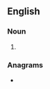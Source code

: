 ==English==

===Noun===
{{head|en|noun form}}

# {{plural of|abortee|lang=en}}

===Anagrams===
* {{anagrams|en|a=abeeorst|rebatoes|tree boas}}